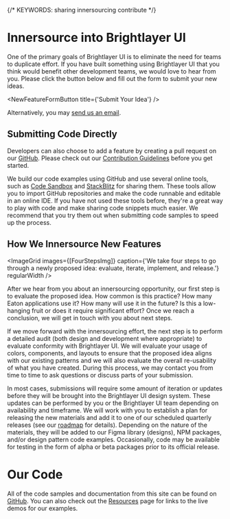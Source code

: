 
{/* KEYWORDS: sharing innersourcing contribute */}

# Innersource into Brightlayer UI

One of the primary goals of Brightlayer UI is to eliminate the need for teams to duplicate effort. If you have built something using Brightlayer UI that you think would benefit other development teams, we would love to hear from you. Please click the button below and fill out the form to submit your new ideas.

<NewFeatureFormButton title={'Submit Your Idea'} />

Alternatively, you may [send us an email](/community/contactus).

## Submitting Code Directly

Developers can also choose to add a feature by creating a pull request on our [GitHub](https://github.com/brightlayer-ui). Please check out our [Contribution Guidelines](https://github.com/brightlayer-ui/.github/blob/master/CONTRIBUTING.md) before you get started.

We build our code examples using GitHub and use several online tools, such as [Code Sandbox](https://codesandbox.io) and [StackBlitz](https://stackblitz.com/) for sharing them. These tools allow you to import GitHub repositories and make the code runnable and editable in an online IDE. If you have not used these tools before, they're a great way to play with code and make sharing code snippets much easier. We recommend that you try them out when submitting code samples to speed up the process.

## How We Innersource New Features

<ImageGrid
    images={[FourStepsImg]}
    caption={'We take four steps to go through a newly proposed idea: evaluate, iterate, implement, and release.'}
    regularWidth
/>

After we hear from you about an innersourcing opportunity, our first step is to evaluate the proposed idea. How common is this practice? How many Eaton applications use it? How many will use it in the future? Is this a low-hanging fruit or does it require significant effort? Once we reach a conclusion, we will get in touch with you about next steps.

If we move forward with the innersourcing effort, the next step is to perform a detailed audit (both design and development where appropriate) to evaluate conformity with Brightlayer UI. We will evaluate your usage of colors, components, and layouts to ensure that the proposed idea aligns with our existing patterns and we will also evaluate the overall re-usability of what you have created. During this process, we may contact you from time to time to ask questions or discuss parts of your submission.

In most cases, submissions will require some amount of iteration or updates before they will be brought into the Brightlayer UI design system. These updates can be performed by you or the Brightlayer UI team depending on availability and timeframe. We will work with you to establish a plan for releasing the new materials and add it to one of our scheduled quarterly releases (see our [roadmap](/roadmap) for details). Depending on the nature of the materials, they will be added to our Figma library (designs), NPM packages, and/or design pattern code examples. Occasionally, code may be available for testing in the form of alpha or beta packages prior to its official release.

<Divider />

# Our Code

All of the code samples and documentation from this site can be found on [GitHub](https://github.com/brightlayer-ui). You can also check out the [Resources](/resources) page for links to the live demos for our examples.
